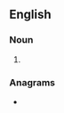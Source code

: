 {{also|marling spikes}}
==English==

===Noun===
{{head|en|noun form}}

# {{plural of|en|marlingspike}}

===Anagrams===
* {{anagrams|en|a=aegiiklmnprss|semisparkling}}
